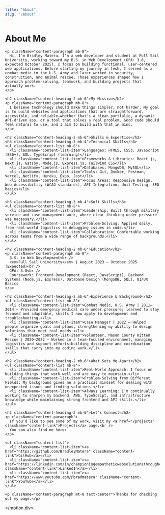 ```yaml
---
title: "About"
slug: "/about"
---
```



<div className="content-container">
  <motion.div
    initial={{ opacity: 0, y: 20 }}
    animate={{ opacity: 1, y: 0 }}
    transition={{ duration: 0.5 }}
  >
    <h1 className="content-heading-main mb-8">About Me</h1>

    <p className="content-paragraph mb-8">
      Hi, I’m Bradley Matera. I’m a web developer and student at Full Sail University, working toward my B.S. in Web Development (GPA: 3.8, expected October 2025). I focus on building functional, user-centered web applications. Before starting my journey in tech, I served as a combat medic in the U.S. Army and later worked in security, construction, and animal rescue. Those experiences shaped how I approach problem-solving, teamwork, and building projects that actually work.
    </p>

    <h2 className="content-heading-2 mb-6">My Mission</h2>
    <p className="content-paragraph mb-8">
      I believe technology should make things simpler, not harder. My goal is to build websites and applications that are straightforward, accessible, and reliable—whether that's a clean portfolio, a dynamic API-driven app, or a tool that solves a real problem. Good code should feel natural to use, and I aim to build with that in mind.
    </p>

    <h2 className="content-heading-2 mb-6">Skills & Expertise</h2>
    <h3 className="content-heading-3 mb-4">Technical Skills</h3>
    <ul className="content-list mb-8">
      <li className="content-list-item">Languages: HTML5, CSS3, JavaScript (ES6+), SQL, TypeScript (learning)</li>
      <li className="content-list-item">Frameworks & Libraries: React.js, Next.js, Gatsby, Node.js, Express.js, Tailwind CSS</li>
      <li className="content-list-item">Databases: MongoDB, MySQL</li>
      <li className="content-list-item">Tools: Git, Docker, Postman, Vercel, Netlify, Heroku, Expo, Jest</li>
      <li className="content-list-item">Focus Areas: Responsive Design, Web Accessibility (WCAG standards), API Integration, Unit Testing, SEO basics</li>
    </ul>

    <h3 className="content-heading-3 mb-4">Soft Skills</h3>
    <ul className="content-list mb-8">
      <li className="content-list-item">Leadership: Built through military service and case management work, where clear thinking under pressure was necessary.</li>
      <li className="content-list-item">Problem-Solving: Applied daily, from real-world logistics to debugging issues in code.</li>
      <li className="content-list-item">Collaboration: Comfortable working across teams from a wide range of backgrounds.</li>
    </ul>

    <h2 className="content-heading-2 mb-6">Education</h2>
    <p className="content-paragraph mb-8">
      B.S. in Web Development<br />
      <em>Full Sail University</em> | August 2023 – October 2025 (Expected)<br />
      GPA: 3.8<br />
      Coursework: Frontend Development (React, JavaScript), Backend Systems (Node.js, Express), Database Design (MongoDB, SQL), UI/UX Basics
    </p>

    <h2 className="content-heading-2 mb-6">Experience & Background</h2>
    <ul className="content-list mb-8">
      <li className="content-list-item">Combat Medic, U.S. Army | 2011–2014 — Provided emergency medical care under pressure; learned to stay focused and adaptable, skills I now apply to development and troubleshooting.</li>
      <li className="content-list-item">Case Manager | 2022 — Helped people organize goals and plans, strengthening my ability to design solutions that meet real needs.</li>
      <li className="content-list-item">Volunteer, Mason County Kitten Rescue | 2020–2022 — Worked in a team-focused environment, managing logistics and support efforts—building discipline and coordination skills that carry into my coding work.</li>
    </ul>

    <h2 className="content-heading-2 mb-6">What Sets Me Apart</h2>
    <ul className="content-list mb-8">
      <li className="content-list-item">Real-World Approach: I focus on building things that work well and are easy to maintain.</li>
      <li className="content-list-item">Problem-Solving from Different Fields: My background gives me a practical mindset for dealing with unexpected issues and finding solutions.</li>
      <li className="content-list-item">Always Learning: I'm continually working to sharpen my backend, AWS, TypeScript, and infrastructure knowledge while maintaining strong frontend and API skills.</li>
    </ul>

    <h2 className="content-heading-2 mb-6">Let’s Connect</h2>
    <p className="content-paragraph">
      If you'd like to see some of my work, visit my <a href="/projects" className="content-link">Projects</a> page.<br />
      You can also find me here:
    </p>

    <ul className="content-list">
      <li className="content-list-item"><a href="https://github.com/BradleyMatera" className="content-link">GitHub</a></li>
      <li className="content-list-item"><a href="https://linkedin.com/in/championingempatheticwebsolutionsthroughcode" className="content-link">LinkedIn</a></li>
      <li className="content-list-item"><a href="https://www.youtube.com/@bradmatera" className="content-link">YouTube</a></li>
    </ul>

    <p className="content-paragraph mt-8 text-center">Thanks for checking out my page.</p>
  </motion.div>
</div>